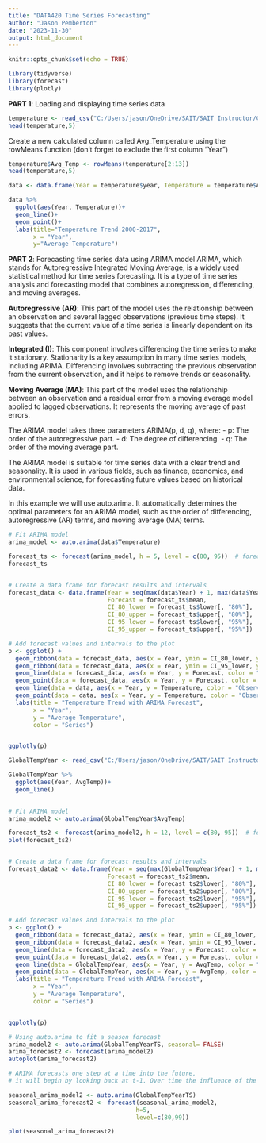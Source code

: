 ```yaml
---
title: "DATA420 Time Series Forecasting"
author: "Jason Pemberton"
date: "2023-11-30"
output: html_document
---
```


```r
knitr::opts_chunk$set(echo = TRUE)
```

```r
library(tidyverse)
library(forecast)
library(plotly)
```

**PART 1**: Loading and displaying time series data

```r
temperature <- read_csv("C:/Users/jason/OneDrive/SAIT/SAIT Instructor/COURSE - NEW_SAIT_DATA420/data/temperature.csv")
head(temperature,5)
```

Create a new calculated column called Avg_Temperature using the rowMeans function (don't forget to exclude the first column "Year")

```r
temperature$Avg_Temp <- rowMeans(temperature[2:13])
head(temperature,5)
```

```r
data <- data.frame(Year = temperature$year, Temperature = temperature$Avg_Temp)

data %>% 
  ggplot(aes(Year, Temperature))+
  geom_line()+
  geom_point()+
  labs(title="Temperature Trend 2000-2017",
       x = "Year",
       y="Average Temperature")
```

**PART 2**: Forecasting time series data using ARIMA model ARIMA, which stands for Autoregressive Integrated Moving Average, is a widely used statistical method for time series forecasting. It is a type of time series analysis and forecasting model that combines autoregression, differencing, and moving averages.

**Autoregressive (AR)**: This part of the model uses the relationship between an observation and several lagged observations (previous time steps). It suggests that the current value of a time series is linearly dependent on its past values.

**Integrated (I)**: This component involves differencing the time series to make it stationary. Stationarity is a key assumption in many time series models, including ARIMA. Differencing involves subtracting the previous observation from the current observation, and it helps to remove trends or seasonality.

**Moving Average (MA)**: This part of the model uses the relationship between an observation and a residual error from a moving average model applied to lagged observations. It represents the moving average of past errors.

The ARIMA model takes three parameters ARIMA(p, d, q), where: - p: The order of the autoregressive part. - d: The degree of differencing. - q: The order of the moving average part.

The ARIMA model is suitable for time series data with a clear trend and seasonality. It is used in various fields, such as finance, economics, and environmental science, for forecasting future values based on historical data.

In this example we will use auto.arima. It automatically determines the optimal parameters for an ARIMA model, such as the order of differencing, autoregressive (AR) terms, and moving average (MA) terms.

```r
# Fit ARIMA model
arima_model <- auto.arima(data$Temperature)

forecast_ts <- forecast(arima_model, h = 5, level = c(80, 95))  # forecasting 5 months ahead with 80% and 95% intervals
forecast_ts


# Create a data frame for forecast results and intervals
forecast_data <- data.frame(Year = seq(max(data$Year) + 1, max(data$Year) + 5),
                            Forecast = forecast_ts$mean,
                            CI_80_lower = forecast_ts$lower[, "80%"],
                            CI_80_upper = forecast_ts$upper[, "80%"],
                            CI_95_lower = forecast_ts$lower[, "95%"],
                            CI_95_upper = forecast_ts$upper[, "95%"])

# Add forecast values and intervals to the plot
p <- ggplot() +
  geom_ribbon(data = forecast_data, aes(x = Year, ymin = CI_80_lower, ymax = CI_80_upper), fill = "blue", alpha = 0.2) +
  geom_ribbon(data = forecast_data, aes(x = Year, ymin = CI_95_lower, ymax = CI_95_upper), fill = "blue", alpha = 0.1) +
  geom_line(data = forecast_data, aes(x = Year, y = Forecast, color = "Forecast")) +
  geom_point(data = forecast_data, aes(x = Year, y = Forecast, color = "Forecast")) +
  geom_line(data = data, aes(x = Year, y = Temperature, color = "Observed")) +
  geom_point(data = data, aes(x = Year, y = Temperature, color = "Observed")) +
  labs(title = "Temperature Trend with ARIMA Forecast",
       x = "Year",
       y = "Average Temperature",
       color = "Series")


ggplotly(p)
```



```r
GlobalTempYear <- read_csv("C:/Users/jason/OneDrive/SAIT/SAIT Instructor/COURSE - NEW_SAIT_DATA420/data/GlobalTempYear.csv")

GlobalTempYear %>% 
  ggplot(aes(Year, AvgTemp))+
  geom_line()
  
```

```r
# Fit ARIMA model
arima_model2 <- auto.arima(GlobalTempYear$AvgTemp)

forecast_ts2 <- forecast(arima_model2, h = 12, level = c(80, 95))  # forecasting 5 months ahead with 80% and 95% intervals
plot(forecast_ts2)


# Create a data frame for forecast results and intervals
forecast_data2 <- data.frame(Year = seq(max(GlobalTempYear$Year) + 1, max(GlobalTempYear$Year) + 12),
                            Forecast = forecast_ts2$mean,
                            CI_80_lower = forecast_ts2$lower[, "80%"],
                            CI_80_upper = forecast_ts2$upper[, "80%"],
                            CI_95_lower = forecast_ts2$lower[, "95%"],
                            CI_95_upper = forecast_ts2$upper[, "95%"])

# Add forecast values and intervals to the plot
p <- ggplot() +
  geom_ribbon(data = forecast_data2, aes(x = Year, ymin = CI_80_lower, ymax = CI_80_upper), fill = "blue", alpha = 0.2) +
  geom_ribbon(data = forecast_data2, aes(x = Year, ymin = CI_95_lower, ymax = CI_95_upper), fill = "blue", alpha = 0.1) +
  geom_line(data = forecast_data2, aes(x = Year, y = Forecast, color = "Forecast")) +
  geom_point(data = forecast_data2, aes(x = Year, y = Forecast, color = "Forecast")) +
  geom_line(data = GlobalTempYear, aes(x = Year, y = AvgTemp, color = "Observed")) +
  geom_point(data = GlobalTempYear, aes(x = Year, y = AvgTemp, color = "Observed")) +
  labs(title = "Temperature Trend with ARIMA Forecast",
       x = "Year",
       y = "Average Temperature",
       color = "Series")


ggplotly(p)
```

```r
# Using auto.arima to fit a season forecast
arima_model2 <- auto.arima(GlobalTempYearTS, seasonal= FALSE)
arima_forecast2 <- forecast(arima_model2)
autoplot(arima_forecast2)

# ARIMA forecasts one step at a time into the future, 
# it will begin by looking back at t-1. Over time the influence of the previous value "decays"

seasonal_arima_model2 <- auto.arima(GlobalTempYearTS)
seasonal_arima_forecast2 <- forecast(seasonal_arima_model2,
                                    h=5,
                                    level=c(80,99))

plot(seasonal_arima_forecast2)

```

